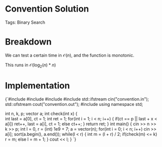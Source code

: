 


<Sidebar moduleId={moduleId} /> 

# Convention Solution

Tags: Binary Search

# Breakdown

We can test a certain time in $\mathcal{O}(n)$, and the function is monotonic. 

This runs in $\mathcal{O}(\log_2(n)*n)$

# Implementation

<div style={{ transform: 'translateX(150px)' }}>
  <SyntaxHighlighter language="cpp" style={okaidia}>
{`#include <cmath>
#include <cstdio>
#include <vector>
#include <fstream> 
std::ifstream cin("convention.in");
std::ofstream cout("convention.out");
#include <algorithm>
using namespace std;

int n, k, p; 
vector<int> a; 
int check(int x) {  
    int last = a[0], ct = 1; 
    int ret = 1; 
    for(int i = 1; i < n; i++) {
        if(ct == p || last + x < a[i]) ret++, last = a[i], ct = 1; 
        else ct++; 
    }
    return ret; 
}
int main() {
    cin >> n >> k >> p; 
    int l = 0, r = (int) 1e9 + 7;
    a = vector<int>(n); 
    for(int i = 0; i < n; i++) cin >> a[i]; 
    sort(a.begin(), a.end()); 
    while(l < r) {
        int m = (l + r) / 2; 
        if(check(m) <= k) r = m; 
        else l = m + 1; 
    }
    cout << l; 
}
`}
  </SyntaxHighlighter>
</div>
